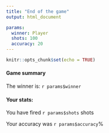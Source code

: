 ```yaml
---
title: "End of the game"
output: html_document

params:
  winner: Player
  shots: 100
  accuracy: 20
---
```


```r
knitr::opts_chunk$set(echo = TRUE)
```

#### Game summary

The winner is: `r params$winner`

#### Your stats:

You have fired `r params$shots` shots

Your accuracy was `r params$accuracy`%
